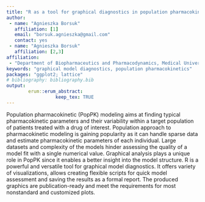 ```yaml
---
title: "R as a tool for graphical diagnostics in population pharmacokinetic modeling"
author:
 - name: "Agnieszka Borsuk"
   affiliation: [1]
   email: "borsuk.agnieszka@gmail.com"
   contact: yes
 - name: "Agnieszka Borsuk"
   affiliation: [2,3]
affiliation:
 - "Department of Biopharmaceutics and Pharmacodynamics, Medical University of Gdańsk, Poland"
keywords: "graphical model diagnostics, population pharmacokinetics"
packages: "ggplot2; lattice"
# bibliography: bibliography.bib
output:  
        erum::erum_abstract:
                  keep_tex: TRUE
---
```


Population pharmacokinetic (PopPK) modeling aims at finding typical
pharmacokinetic parameters and their variability within a target
population of patients treated with a drug of interest. Population
approach to pharmacokinetic modeling is gaining popularity as it can
handle sparse data and estimate pharmacokinetic parameters of each
individual. Large datasets and complexity of the models hinder assessing
the quality of a model fit with a single numerical value. Graphical
analysis plays a unique role in PopPK since it enables a better insight
into the model structure. R is a powerful and versatile tool for
graphical model diagnostics. It offers variety of visualizations, allows
creating flexible scripts for quick model assessment and saving the
results as a formal report. The produced graphics are publication-ready
and meet the requirements for most nonstandard and customized plots.

<!--  -->
<!--  -->
<!--  -->
